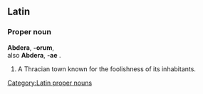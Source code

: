 ==Latin==

===Proper noun===
{{wikisource1911Enc|Abdera}}
'''Abdera''', '''-orum''', {{n}} {{p}} <br>
also '''Abdera''', '''-ae''' {{f}}.
# A Thracian town known for the foolishness of its inhabitants.

[[Category:Latin proper nouns]]